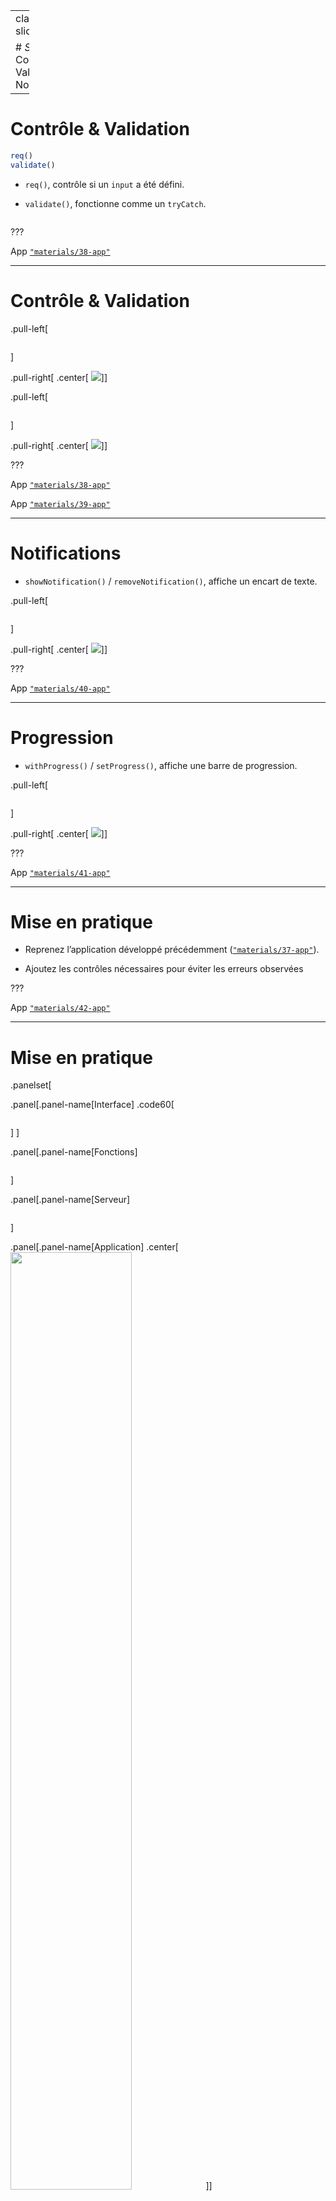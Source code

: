 
---
class: part-slide

# <i class="glow">Shiny</i><br>Contrôle, Validation & Notifications

---

# Contrôle & Validation

```r
req()
validate()
```

* `req()`, contrôle si un `input` a été défini.

* `validate()`, fonctionne comme un `tryCatch`.

```r
```

???

App [`"materials/38-app"`](https://github.com/mcanouil/rshiny/tree/main/materials/38-app/app.R)

---

# Contrôle & Validation

.pull-left[

```r
```

]

.pull-right[
.center[
![](images/38.png)
]
]

.pull-left[

```r
```

]

.pull-right[
.center[
![](images/39.png)
]
]

???

App [`"materials/38-app"`](https://github.com/mcanouil/rshiny/tree/main/materials/38-app/app.R)

App [`"materials/39-app"`](https://github.com/mcanouil/rshiny/tree/main/materials/39-app/app.R)

---

# Notifications

* `showNotification()` / `removeNotification()`, affiche un encart de texte.

.pull-left[

```r
```

]

.pull-right[
.center[
![](images/40.png)
]
]

???

App [`"materials/40-app"`](https://github.com/mcanouil/rshiny/tree/main/materials/40-app/app.R)

---

# Progression

* `withProgress()` / `setProgress()`, affiche une barre de progression.

.pull-left[

```r
```

]

.pull-right[
.center[
![](images/41.png)
]
]

???

App [`"materials/41-app"`](https://github.com/mcanouil/rshiny/tree/main/materials/41-app/app.R)

---

# Mise en pratique 

* Reprenez l'application développé précédemment ([`"materials/37-app"`](https://github.com/mcanouil/rshiny/tree/main/materials/37-app/app.R)).

* Ajoutez les contrôles nécessaires pour éviter les erreurs observées

???

App [`"materials/42-app"`](https://github.com/mcanouil/rshiny/tree/main/materials/42-app/app.R)

---

# Mise en pratique

.panelset[
  
.panel[.panel-name[Interface]
.code60[
```r
```
]
]

.panel[.panel-name[Fonctions]
```r
```
]

.panel[.panel-name[Serveur]
```r
```
]

.panel[.panel-name[Application]
.center[
<img src = "images/42.png" width = "62%" />
]
]

]

???

App [`"materials/42-app"`](https://github.com/mcanouil/rshiny/tree/main/materials/42-app/app.R)

